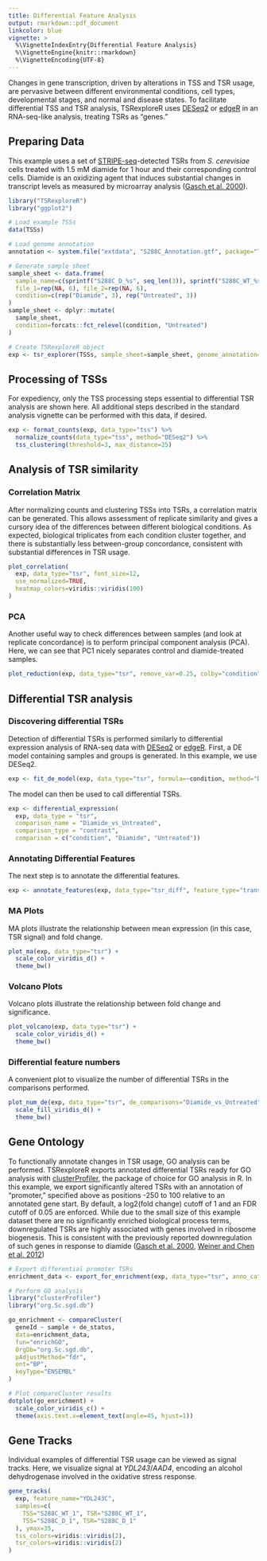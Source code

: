 ```yaml
---
title: Differential Feature Analysis
output: rmarkdown::pdf_document
linkcolor: blue
vignette: >
  %\VignetteIndexEntry{Differential Feature Analysis}
  %\VignetteEngine{knitr::rmarkdown}
  %\VignetteEncoding{UTF-8}
---
```


Changes in gene transcription, driven by alterations in TSS and TSR usage, are pervasive between different environmental conditions, cell types, developmental stages, and normal and disease states. To facilitate differential TSS and TSR analysis, TSRexploreR uses [DESeq2](https://genomebiology.biomedcentral.com/articles/10.1186/s13059-014-0550-8) or [edgeR](https://academic.oup.com/bioinformatics/article/26/1/139/182458) in an RNA-seq-like analysis, treating TSRs as "genes."

## Preparing Data

This example uses a set of [STRIPE-seq](https://genome.cshlp.org/content/30/6/910.long)-detected TSRs from *S. cerevisiae* cells treated with 1.5 mM diamide for 1 hour and their corresponding control cells. Diamide is an oxidizing agent that induces substantial changes in transcript levels as measured by microarray analysis ([Gasch et al. 2000](https://www.molbiolcell.org/doi/10.1091/mbc.11.12.4241)).

```r
library("TSRexploreR")
library("ggplot2")

# Load example TSSs
data(TSSs)

# Load genome annotation
annotation <- system.file("extdata", "S288C_Annotation.gtf", package="TSRexploreR")

# Generate sample sheet
sample_sheet <- data.frame(
  sample_name=c(sprintf("S288C_D_%s", seq_len(3)), sprintf("S288C_WT_%s", seq_len(3))),
  file_1=rep(NA, 6), file_2=rep(NA, 6),
  condition=c(rep("Diamide", 3), rep("Untreated", 3))
)
sample_sheet <- dplyr::mutate(
  sample_sheet,
  condition=forcats::fct_relevel(condition, "Untreated")
)

# Create TSRexploreR object
exp <- tsr_explorer(TSSs, sample_sheet=sample_sheet, genome_annotation=annotation)
```

## Processing of TSSs

For expediency, only the TSS processing steps essential to differential TSR analysis are shown here. All additional steps described in the standard analysis vignette can be performed with this data, if desired.

```r
exp <- format_counts(exp, data_type="tss") %>%
  normalize_counts(data_type="tss", method="DESeq2") %>%
  tss_clustering(threshold=3, max_distance=25)
```

## Analysis of TSR similarity

### Correlation Matrix

After normalizing counts and clustering TSSs into TSRs, a correlation matrix can be generated. This allows assessment of replicate similarity and gives a cursory idea of the differences between different biological conditions. As expected, biological triplicates from each condition cluster together, and there is substantially less between-group concordance, consistent with substantial differences in TSR usage.

```r
plot_correlation(
  exp, data_type="tsr", font_size=12,
  use_normalized=TRUE,
  heatmap_colors=viridis::viridis(100)
)
```

### PCA

Another useful way to check differences between samples (and look at replicate concordance) is to perform principal component analysis (PCA). Here, we can see that PC1 nicely separates control and diamide-treated samples.

```r
plot_reduction(exp, data_type="tsr", remove_var=0.25, colby="condition")
```

## Differential TSR analysis

### Discovering differential TSRs

Detection of differential TSRs is performed similarly to differential expression analysis of RNA-seq data with [DESeq2](https://genomebiology.biomedcentral.com/articles/10.1186/s13059-014-0550-8) or [edgeR](https://academic.oup.com/bioinformatics/article/26/1/139/182458). First, a DE model containing samples and groups is generated. In this example, we use DESeq2.

```r
exp <- fit_de_model(exp, data_type="tsr", formula=~condition, method="DESeq2")
```

The model can then be used to call differential TSRs.

```r
exp <- differential_expression(
  exp, data_type = "tsr", 
  comparison_name = "Diamide_vs_Untreated",
  comparison_type = "contrast",
  comparison = c("condition", "Diamide", "Untreated"))
```

### Annotating Differential Features

The next step is to annotate the differential features.

```r
exp <- annotate_features(exp, data_type="tsr_diff", feature_type="transcript", upstream=250, downstream=100)
```

### MA Plots

MA plots illustrate the relationship between mean expression (in this case, TSR signal) and fold change.

```r
plot_ma(exp, data_type="tsr") +
  scale_color_viridis_d() +
  theme_bw()
```

### Volcano Plots

Volcano plots illustrate the relationship between fold change and significance.

```r
plot_volcano(exp, data_type="tsr") +
  scale_color_viridis_d() +
  theme_bw()
```

### Differential feature numbers

A convenient plot to visualize the number of differential TSRs in the comparisons performed.

```r
plot_num_de(exp, data_type="tsr", de_comparisons="Diamide_vs_Untreated") +
  scale_fill_viridis_d() +
  theme_bw()
```

## Gene Ontology

To functionally annotate changes in TSR usage, GO analysis can be performed. TSRexploreR exports annotated differential TSRs ready for GO analysis with [clusterProfiler](https://www.bioconductor.org/packages/release/bioc/html/clusterProfiler.html), the package of choice for GO analysis in R. In this example, we export significantly altered TSRs with an annotation of "promoter," specified above as positions -250 to 100 relative to an annotated gene start. By default, a log2(fold change) cutoff of 1 and an FDR cutoff of 0.05 are enforced. While due to the small size of this example dataset there are no significantly enriched biological process terms, downregulated TSRs are highly associated with genes involved in ribosome biogenesis. This is consistent with the previously reported downregulation of such genes in response to diamide ([Gasch et al. 2000](https://www.molbiolcell.org/doi/10.1091/mbc.11.12.4241), [Weiner and Chen et al. 2012](https://journals.plos.org/plosbiology/article?id=10.1371/journal.pbio.1001369))

```r
# Export differential promoter TSRs
enrichment_data <- export_for_enrichment(exp, data_type="tsr", anno_categories="Promoter", keep_unchanged=FALSE)

# Perform GO analysis
library("clusterProfiler")
library("org.Sc.sgd.db")

go_enrichment <- compareCluster(
  geneId ~ sample + de_status,
  data=enrichment_data,
  fun="enrichGO",
  OrgDb="org.Sc.sgd.db",
  pAdjustMethod="fdr",
  ont="BP",
  keyType="ENSEMBL"
)

# Plot compareCluster results
dotplot(go_enrichment) +
  scale_color_viridis_c() +
  theme(axis.text.x=element_text(angle=45, hjust=1))
```

## Gene Tracks

Individual examples of differential TSR usage can be viewed as signal tracks. Here, we visualize signal at *YDL243*/*AAD4*, encoding an alcohol dehydrogenase involved in the oxidative stress response.

```r
gene_tracks(
  exp, feature_name="YDL243C",
  samples=c(
    TSS="S288C_WT_1", TSR="S288C_WT_1",
    TSS="S288C_D_1", TSR="S288C_D_1"
  ), ymax=35,
  tss_colors=viridis::viridis(2),
  tsr_colors=viridis::viridis(2)
)
```
